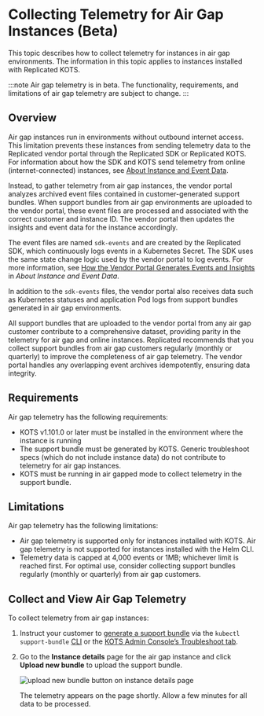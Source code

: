 # Collecting Telemetry for Air Gap Instances (Beta)

This topic describes how to collect telemetry for instances in air gap environments. The information in this topic applies to instances installed with Replicated KOTS.

:::note
Air gap telemetry is in beta. The functionality, requirements, and limitations of air gap telemetry are subject to change.
:::

## Overview

Air gap instances run in environments without outbound internet access. This limitation prevents these instances from sending telemetry data to the Replicated vendor portal through the Replicated SDK or Replicated KOTS. For information about how the SDK and KOTS send telemetry from online (internet-connected) instances, see [About Instance and Event Data](/vendor/instance-insights-event-data#about-reporting).

Instead, to gather telemetry from air gap instances, the vendor portal analyzes archived event files contained in customer-generated support bundles. When support bundles from air gap environments are uploaded to the vendor portal, these event files are processed and associated with the correct customer and instance ID. The vendor portal then updates the insights and event data for the instance accordingly.

The event files are named `sdk-events` and are created by the Replicated SDK, which continuously logs events in a Kubernetes Secret. The SDK uses the same state change logic used by the vendor portal to log events. For more information, see [How the Vendor Portal Generates Events and Insights](/vendor/instance-insights-event-data#about-events) in _About Instance and Event Data_.

In addition to the `sdk-events` files, the vendor portal also receives data such as Kubernetes statuses and application Pod logs from support bundles generated in air gap environments.

All support bundles that are uploaded to the vendor portal from any air gap customer contribute to a comprehensive dataset, providing parity in the telemetry for air gap and online instances. Replicated recommends that you collect support bundles from air gap customers regularly (monthly or quarterly) to improve the completeness of air gap telemetry. The vendor portal handles any overlapping event archives idempotently, ensuring data integrity.

## Requirements

Air gap telemetry has the following requirements:

* KOTS v1.101.0 or later must be installed in the environment where the instance is running
* The support bundle must be generated by KOTS. Generic troubleshoot specs (which do not include instance data) do not contribute to telemetry for air gap instances.
* KOTS must be running in air gapped mode to collect telemetry in the support bundle.

## Limitations

Air gap telemetry has the following limitations:

* Air gap telemetry is supported only for instances installed with KOTS. Air gap telemetry is not supported for instances installed with the Helm CLI.
* Telemetry data is capped at 4,000 events or 1MB; whichever limit is reached first. For optimal use, consider collecting support bundles regularly (monthly or quarterly) from air gap customers.

## Collect and View Air Gap Telemetry

To collect telemetry from air gap instances:

1. Instruct your customer to [generate a support bundle](/enterprise/troubleshooting-an-app) via the `kubectl support-bundle` [CLI](/enterprise/troubleshooting-an-app#generating-a-support-bundle-using-the-cli) or the [KOTS Admin Console’s Troubleshoot tab](/enterprise/troubleshooting-an-app#generate-a-support-bundle-using-the-admin-console).

1. Go to the **Instance details** page for the air gap instance and click **Upload new bundle** to upload the support bundle.

     ![upload new bundle button on instance details page](/images/airgap-upload-telemetry.png)

     The telemetry appears on the page shortly. Allow a few minutes for all data to be processed.
